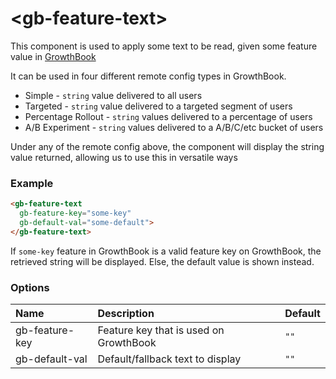 # &lt;gb-feature-text&gt;

This component is used to apply some text to be read, given some feature value in [GrowthBook](https://www.growthbook.io/)

It can be used in four different remote config types in GrowthBook. 
- Simple - `string` value delivered to all users
- Targeted - `string` value delivered to a targeted segment of users
- Percentage Rollout - `string` values delivered to a percentage of users
- A/B Experiment - `string` values delivered to a A/B/C/etc bucket of users

Under any of the remote config above, the component will display the string value returned, allowing us to use this in versatile ways

### Example
```html
<gb-feature-text
  gb-feature-key="some-key"
  gb-default-val="some-default">
</gb-feature-text>
```
If `some-key` feature in GrowthBook is a valid feature key on GrowthBook, the retrieved string will be displayed. Else, the default value is shown instead.

### Options
| Name           | Description                              | Default |
|:---------------|:-----------------------------------------|:--------|
| gb-feature-key | Feature key that is used on GrowthBook   | `""`    |
| gb-default-val | Default/fallback text to display         | `""`    |
